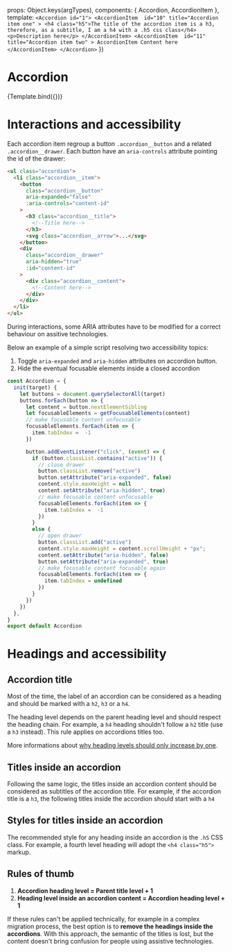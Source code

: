 
<Meta 
  title="Components/Accordion" 
  component={Accordion} 
/>

  props: Object.keys(argTypes),
  components: { Accordion, AccordionItem },
  template: 
    `
    <Accordion id="1">
      <AccordionItem 
        id="10"
        title="Accordion item one"
      >
        <h4 class="h5">The title of the accordion item is a h3, therefore, as a subtitle, I am a h4 with a .h5 css class</h4>
        <p>Description here</p>
      </AccordionItem>
      <AccordionItem 
        id="11"
        title="Accordion item two"
      >
        AccordionItem Content here
      </AccordionItem>
    </Accordion>
    `
})


# Accordion

<Canvas>
  <Story
    name="Example"
    args={{}}
  >
    {Template.bind({})}
  </Story>
</Canvas>

# Interactions and accessibility

Each accordion item regroup a button `.accordion__button`  and a related `.accordion__drawer`. Each button have an `aria-controls` attribute pointing the id of the drawer:

```html
<ul class="accordion">
  <li class="accordion__item">
    <button
      class="accordion__button"
      aria-expanded="false"
      :aria-controls="content-id"
    >
      <h3 class="accordion__title">
        <!--Title here-->
      </h3>
      <svg class="accordion__arrow">...</svg>
    </button>
    <div
      class="accordion__drawer"
      aria-hidden="true"
      :id="content-id"
    >
      <div class="accordion__content">
        <!--Content here-->
      </div>
    </div>
  </li>
</ul>
```

During interactions, some ARIA attributes have to be modified for a correct behaviour on assitive technologies. 

Below an example of a simple script resolving two accessibility topics:
1. Toggle `aria-expanded` and `aria-hidden` attributes on accordion button. 
2. Hide the eventual focusable elements inside a closed accordion


```javascript
const Accordion = {
  init(target) {
    let buttons = document.querySelectorAll(target)
    buttons.forEach(button => {
      let content = button.nextElementSibling
      let focusableElements = getFocusableElements(content)
      // make focusable content unfocusable
      focusableElements.forEach(item => {
        item.tabIndex =  -1
      })

      button.addEventListener("click", (event) => {
        if (button.classList.contains("active")) { 
          // close drawer
          button.classList.remove("active")
          button.setAttribute("aria-expanded", false)
          content.style.maxHeight = null
          content.setAttribute("aria-hidden", true)
          // make focusable content unfocusable
          focusableElements.forEach(item => {
            item.tabIndex =  -1
          })
        }
        else {
          // open drawer
          button.classList.add("active")
          content.style.maxHeight = content.scrollHeight + "px";
          content.setAttribute("aria-hidden", false)
          button.setAttribute("aria-expanded", true)
          // make focusable content focusable again
          focusableElements.forEach(item => {
            item.tabIndex = undefined
          })
        }
      })
    })
  },
}
export default Accordion
```

# Headings and accessibility


## Accordion title
Most of the time, the label of an accordion can be considered as a heading and should be marked with a `h2`, `h3` or a `h4`. 

The heading level depends on the parent heading level and should respect the heading chain. For example, a `h4` heading shouldn't follow a `h2` title (use a `h3` instead). This rule applies on accordions titles too.

More informations about [why heading levels should only increase by one](https://dequeuniversity.com/rules/axe/4.4/heading-order?application=axeAPI).

## Titles inside an accordion
Following the same logic, the titles inside an accordion content should be considered as subtitles of the accordion title. For example, if the accordion title is a `h3`, the following titles inside the accordion should start with a `h4` 

## Styles for titles inside an accordion
The recommended style for any heading inside an accordion is the `.h5` CSS class. For example, a fourth level heading will adopt the `<h4 class="h5">` markup.

## Rules of thumb

1. __Accordion heading level = Parent title level + 1__
2. __Heading level inside an accordion content = Accordion heading level + 1__

If these rules can't be applied technically, for example in a complex migration process, the best option is to __remove the headings inside the accordions__. With this approach, the semantic of the titles is lost, but the content doesn't bring confusion for people using assistive technologies.  

